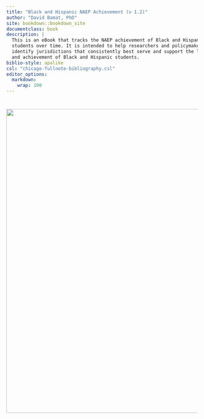 ```yaml
---
title: "Black and Hispanic NAEP Achievement (v 1.2)"
author: "David Bamat, PhD"
site: bookdown::bookdown_site
documentclass: book
description: |
  This is an eBook that tracks the NAEP achievement of Black and Hispanic
  students over time. It is intended to help researchers and policymakers
  identify jurisdictions that consistently best serve and support the learning
  and achievement of Black and Hispanic students.
biblio-style: apalike
csl: "chicago-fullnote-bibliography.csl"
editor_options:
  markdown:
    wrap: 100
---
```


#  {.unnumbered}

![](Logo.jpg){width="800"}
